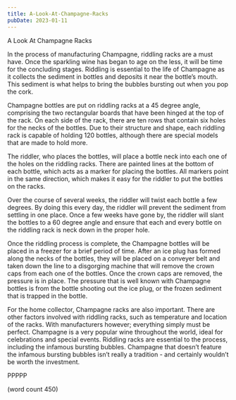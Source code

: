 ```yaml
---
title: A-Look-At-Champagne-Racks
pubDate: 2023-01-11
---
```


A Look At Champagne Racks

In the process of manufacturing Champagne, riddling racks are a must have.  Once the sparkling wine has began to age on the less, it will be time for the concluding stages.  Riddling is essential to the life of Champagne as it collects the sediment in bottles and deposits it near the bottle’s mouth.  This sediment is what helps to bring the bubbles bursting out when you pop the cork.

Champagne bottles are put on riddling racks at a 45 degree angle, comprising the two rectangular boards that have been hinged at the top of the rack.  On each side of the rack, there are ten rows that contain six holes for the necks of the bottles.  Due to their structure and shape, each riddling rack is capable of holding 120 bottles, although there are special models that are made to hold more.

The riddler, who places the bottles, will place a bottle neck into each one of the holes on the riddling racks.  There are painted lines at the bottom of each bottle, which acts as a marker for placing the bottles.  All markers point in the same direction, which makes it easy for the riddler to put the bottles on the racks.

Over the course of several weeks, the riddler will twist each bottle a few degrees.  By doing this every day, the riddler will prevent the sediment from settling in one place.  Once a few weeks have gone by, the riddler will slant the bottles to a 60 degree angle and ensure that each and every bottle on the riddling rack is neck down in the proper hole.

Once the riddling process is complete, the Champagne bottles will be placed in a freezer for a brief period of time.  After an ice plug has formed along the necks of the bottles, they will be placed on a conveyer belt and taken down the line to a disgorging machine that will remove the crown caps from each one of the bottles.  Once the crown caps are removed, the pressure is in place.  The pressure that is well known with Champagne bottles is from the bottle shooting out the ice plug, or the frozen sediment that is trapped in the bottle.

For the home collector, Champagne racks are also important.  There are other factors involved with riddling racks, such as temperature and location of the racks.  With manufacturers however; everything simply must be perfect.  Champagne is a very popular wine throughout the world, ideal for celebrations and special events.  Riddling racks are essential to the process, including the infamous bursting bubbles. Champagne that doesn’t feature the infamous bursting bubbles isn’t really a tradition - and certainly wouldn’t be worth the investment.

PPPPP

(word count 450)
